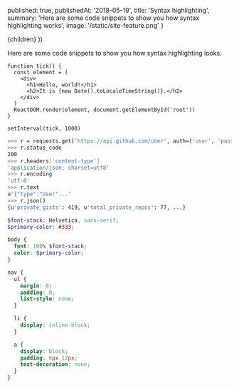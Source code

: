 
  published: true,
  publishedAt: '2018-05-19',
  title: 'Syntax highlighting',
  summary: 'Here are some code snippets to show you how syntax highlighting works',
  image: '/static/site-feature.png'
}

  <BlogPost path={router.pathname} meta={meta}>
    {children}
  </BlogPost>
))

Here are some code snippets to show you how syntax highlighting looks.

```js{4,5}
function tick() {
  const element = (
    <div>
      <h1>Hello, world!</h1>
      <h2>It is {new Date().toLocaleTimeString()}.</h2>
    </div>
  )
  ReactDOM.render(element, document.getElementById('root'))
}

setInterval(tick, 1000)
```

```bash
>>> r = requests.get('https://api.github.com/user', auth=('user', 'pass'))
>>> r.status_code
200
>>> r.headers['content-type']
'application/json; charset=utf8'
>>> r.encoding
'utf-8'
>>> r.text
u'{"type":"User"...'
>>> r.json()
{u'private_gists': 419, u'total_private_repos': 77, ...}
```

```scss
$font-stack: Helvetica, sans-serif;
$primary-color: #333;

body {
  font: 100% $font-stack;
  color: $primary-color;
}

nav {
  ul {
    margin: 0;
    padding: 0;
    list-style: none;
  }

  li {
    display: inline-block;
  }

  a {
    display: block;
    padding: 6px 12px;
    text-decoration: none;
  }
}
```
